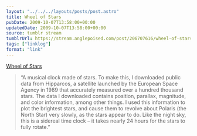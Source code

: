 ```yaml
---
layout: "../../../layouts/posts/post.astro"
title: Wheel of Stars
pubDate: 2009-10-07T13:58:00+00:00
updatedDate: 2009-10-07T13:58:00+00:00
source: tumblr stream
tumblrUrl: https://stream.anglepoised.com/post/206707616/wheel-of-stars
tags: ["linklog"]
format: "link"
---
```


[Wheel of Stars][1]

> &ldquo;A musical clock made of stars. To make this, I downloaded public data from Hipparcos, a satellite launched by the European Space Agency in 1989 that accurately measured over a hundred thousand stars. The data I downloaded contains position, parallax, magnitude, and color information, among other things. I used this information to plot the brightest stars, and cause them to revolve about Polaris (the North Star) very slowly, as the stars appear to do. Like the night sky, this is a sidereal time clock &ndash; it takes nearly 24 hours for the stars to fully rotate.&rdquo;

[1]: http://wheelof.com/stars/
